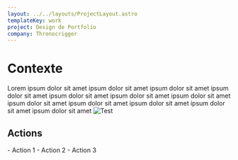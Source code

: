 ```yaml
---
layout: ../../layouts/ProjectLayout.astro
templateKey: work
project: Design de Portfolio
company: Thronocrigger
---
```


# Contexte
Lorem ipsum dolor sit amet ipsum dolor sit amet ipsum dolor sit amet ipsum dolor sit amet ipsum dolor sit amet ipsum dolor sit amet ipsum dolor sit amet ipsum dolor sit amet ipsum dolor sit amet ipsum dolor sit amet ipsum dolor sit amet ipsum dolor sit amet 
![Test](../../assets/projects/thronocrigger/thronocrigger.png)

## Actions

<span class="list-disc marker:text-accent font-bold">
- Action 1
- Action 2
- Action 3
</span>